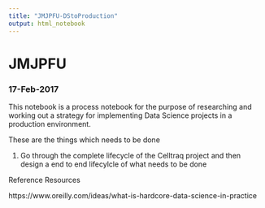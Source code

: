 ```yaml
---
title: "JMJPFU-DStoProduction"
output: html_notebook
---
```


# JMJPFU
### 17-Feb-2017


This notebook is a process notebook for the purpose of researching and working out a strategy for implementing Data Science projects in a production environment.

These are the things which needs to be done

1. Go through the complete lifecycle of the Celltraq project and then design a end to end lifecylcle of what needs to be done


Reference Resources

https://www.oreilly.com/ideas/what-is-hardcore-data-science-in-practice


